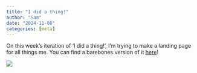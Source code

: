 ```yaml
---
title: "I did a thing!"
author: "Sam"
date: "2024-11-08"
categories: [meta]
---
```


On this week's iteration of 'I did a thing!', I'm trying to make a landing page for all things me. You can find a barebones version of it [here](https://sam.com.in/)!

![](thumbnail.jpg)
